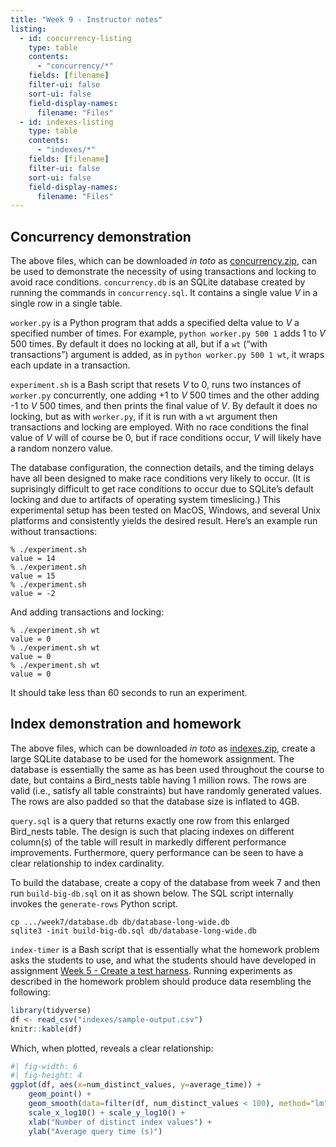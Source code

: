 ```yaml
---
title: "Week 9 - Instructor notes"
listing:
  - id: concurrency-listing
    type: table
    contents:
      - "concurrency/*"
    fields: [filename]
    filter-ui: false
    sort-ui: false
    field-display-names:
      filename: "Files"
  - id: indexes-listing
    type: table
    contents:
      - "indexes/*"
    fields: [filename]
    filter-ui: false
    sort-ui: false
    field-display-names:
      filename: "Files"
---
```


## Concurrency demonstration

::: {#concurrency-listing}
:::

The above files, which can be downloaded *in toto* as [concurrency.zip](concurrency.zip), can be used to demonstrate the necessity of using transactions and locking to avoid race conditions. `concurrency.db` is an SQLite database created by running the commands in `concurrency.sql`. It contains a single value $V$ in a single row in a single table.

`worker.py` is a Python program that adds a specified delta value to $V$ a specified number of times. For example, `python worker.py 500 1` adds 1 to $V$ 500 times. By default it does no locking at all, but if a `wt` ("with transactions") argument is added, as in `python worker.py 500 1 wt`, it wraps each update in a transaction.

`experiment.sh` is a Bash script that resets $V$ to 0, runs two instances of `worker.py` concurrently, one adding +1 to $V$ 500 times and the other adding -1 to $V$ 500 times, and then prints the final value of $V$. By default it does no locking, but as with `worker.py`, if it is run with a `wt` argument then transactions and locking are employed. With no race conditions the final value of $V$ will of course be 0, but if race conditions occur, $V$ will likely have a random nonzero value.

The database configuration, the connection details, and the timing delays have all been designed to make race conditions very likely to occur. (It is suprisingly difficult to get race conditions to occur due to SQLite's default locking and due to artifacts of operating system timeslicing.) This experimental setup has been tested on MacOS, Windows, and several Unix platforms and consistently yields the desired result. Here's an example run without transactions:

```         
% ./experiment.sh
value = 14
% ./experiment.sh
value = 15
% ./experiment.sh
value = -2
```

And adding transactions and locking:

```         
% ./experiment.sh wt
value = 0
% ./experiment.sh wt
value = 0
% ./experiment.sh wt
value = 0
```

It should take less than 60 seconds to run an experiment.

## Index demonstration and homework

::: {#indexes-listing}
:::

The above files, which can be downloaded *in toto* as [indexes.zip](indexes.zip), create a large SQLite database to be used for the homework assignment. The database is essentially the same as has been used throughout the course to date, but contains a Bird_nests table having 1 million rows. The rows are valid (i.e., satisfy all table constraints) but have randomly generated values. The rows are also padded so that the database size is inflated to 4GB.

`query.sql` is a query that returns exactly one row from this enlarged Bird_nests table. The design is such that placing indexes on different column(s) of the table will result in markedly different performance improvements. Furthermore, query performance can be seen to have a clear relationship to index cardinality.

To build the database, create a copy of the database from week 7 and then run `build-big-db.sql` on it as shown below. The SQL script internally invokes the `generate-rows` Python script.

```         
cp .../week7/database.db db/database-long-wide.db
sqlite3 -init build-big-db.sql db/database-long-wide.db
```

`index-timer` is a Bash script that is essentially what the homework problem asks the students to use, and what the students should have developed in assignment [Week 5 - Create a test harness](../week05/hw-05-3.qmd). Running experiments as described in the homework problem should produce data resembling the following:

```r
library(tidyverse)
df <- read_csv("indexes/sample-output.csv")
knitr::kable(df)
```

Which, when plotted, reveals a clear relationship:

```r
#| fig-width: 6
#| fig-height: 4
ggplot(df, aes(x=num_distinct_values, y=average_time)) +
    geom_point() +
    geom_smooth(data=filter(df, num_distinct_values < 100), method="lm", se=FALSE) +
    scale_x_log10() + scale_y_log10() +
    xlab("Number of distinct index values") +
    ylab("Average query time (s)")
```
